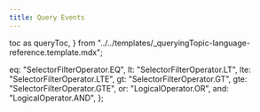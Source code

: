 ```yaml
---
title: Query Events
---
```


  toc as queryToc,
} from "../../templates/_queryingTopic-language-reference.template.mdx";

  eq: "SelectorFilterOperator.EQ",
  lt: "SelectorFilterOperator.LT",
  lte: "SelectorFilterOperator.LTE",
  gt: "SelectorFilterOperator.GT",
  gte: "SelectorFilterOperator.GTE",
  or: "LogicalOperator.OR",
  and: "LogicalOperator.AND",
};

<QueryTemplate
  codeLang="typescript"
  filters={filterSyntax}
  createCollection={createCollectionSource}
  readOne={readOneSource}
  multipleFields={multipleFieldsSource}
  readFields={readFieldsSource}
  rangeRead={rangeReadSource}
  metadataFilter={metaFilterSource}
  timestampAndStatus={timestampAndStatusSource}
  nestedFields={nestedFieldsSources}
  readAll={readAllSource}
  readUsingCollation={readUsingCollationSource}
/>

